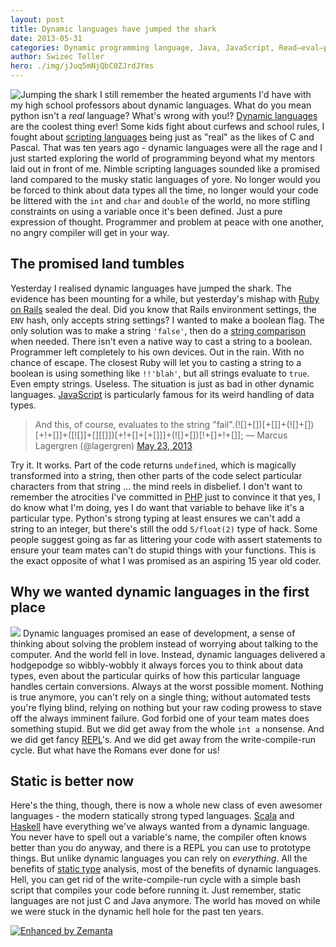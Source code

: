 ```yaml
---
layout: post
title: Dynamic languages have jumped the shark
date: 2013-05-31
categories: Dynamic programming language, Java, JavaScript, Read–eval–print loop, Ruby, Scala, Type system
author: Swizec Teller
hero: ./img/jJuq5mNjQbC0ZJrdJYms
---
```


![Jumping the shark](./img/jJuq5mNjQbC0ZJrdJYms) I still remember the heated arguments I'd have with my high school professors about dynamic languages. What do you mean python isn't a _real_ language? What's wrong with you!? [Dynamic languages](http://en.wikipedia.org/wiki/Dynamic_programming_language "Dynamic programming language") are the coolest thing ever! Some kids fight about curfews and school rules, I fought about [scripting languages](http://en.wikipedia.org/wiki/Scripting_language "Scripting language") being just as "real" as the likes of C and Pascal. That was ten years ago - dynamic languages were all the rage and I just started exploring the world of programming beyond what my mentors laid out in front of me. Nimble scripting languages sounded like a promised land compared to the musky static languages of yore. No longer would you be forced to think about data types all the time, no longer would your code be littered with the `int` and `char` and `double` of the world, no more stifling constraints on using a variable once it's been defined. Just a pure expression of thought. Programmer and problem at peace with one another, no angry compiler will get in your way.

## The promised land tumbles

Yesterday I realised dynamic languages have jumped the shark. The evidence has been mounting for a while, but yesterday's mishap with [Ruby on Rails](http://rubyonrails.org "Ruby on Rails") sealed the deal. Did you know that Rails environment settings, the `ENV` hash, only accepts string settings? I wanted to make a boolean flag. The only solution was to make a string `'false'`, then do a [string comparison](http://en.wikipedia.org/wiki/Comparison_of_programming_languages_%28string_functions%29 "Comparison of programming languages (string functions)") when needed. There isn't even a native way to cast a string to a boolean. Programmer left completely to his own devices. Out in the rain. With no chance of escape. The closest Ruby will let you to casting a string to a boolean is using something like `!!'blah'`, but all strings evaluate to `true`. Even empty strings. Useless. The situation is just as bad in other dynamic languages. [JavaScript](http://en.wikipedia.org/wiki/JavaScript "JavaScript") is particularly famous for its weird handling of data types.

> And this, of course, evaluates to the string "fail".(!\[]+\[])\[+\[]]+(!\[]+\[])\[+!+\[]]+(\[!\[]]+\[]\[\[]])\[+!+\[]+\[+\[]]]+(!\[]+\[])\[!+\[]+!+\[]]; — Marcus Lagergren (@lagergren) [May 23, 2013](https://twitter.com/lagergren/status/337484475204255744)

Try it. It works. Part of the code returns `undefined`, which is magically transformed into a string, then other parts of the code select particular characters from that string ... the mind reels in disbelief. I don't want to remember the atrocities I've committed in [PHP](http://www.php.net "PHP") just to convince it that yes, I do know what I'm doing, yes I do want that variable to behave like it's a particular type. Python's strong typing at least ensures we can't add a string to an integer, but there's still the odd `5/float(2)` type of hack. Some people suggest going as far as littering your code with assert statements to ensure your team mates can't do stupid things with your functions. This is the exact opposite of what I was promised as an aspiring 15 year old coder.

## Why we wanted dynamic languages in the first place

![](./img/8xojSjy5S9CpVtWes2dl) Dynamic languages promised an ease of development, a sense of thinking about solving the problem instead of worrying about talking to the computer. And the world fell in love. Instead, dynamic languages delivered a hodgepodge so wibbly-wobbly it always forces you to think about data types, even about the particular quirks of how this particular language handles certain conversions. Always at the worst possible moment. Nothing is true anymore, you can't rely on a single thing; without automated tests you're flying blind, relying on nothing but your raw coding prowess to stave off the always imminent failure. God forbid one of your team mates does something stupid. But we did get away from the whole `int a` nonsense. And we did get fancy [REPL](http://en.wikipedia.org/wiki/Read%E2%80%93eval%E2%80%93print_loop "Read–eval–print loop")'s. And we did get away from the write-compile-run cycle. But what have the Romans ever done for us!

## Static is better now

Here's the thing, though, there is now a whole new class of even awesomer languages - the modern statically strong typed languages. [Scala](http://www.scala-lang.org/ "Scala (programming language)") and [Haskell](http://haskell.org) have everything we've always wanted from a dynamic language. You never have to spell out a variable's name, the compiler often knows better than you do anyway, and there is a REPL you can use to prototype things. But unlike dynamic languages you can rely on _everything_. All the benefits of [static type](http://en.wikipedia.org/wiki/Type_system "Type system") analysis, most of the benefits of dynamic languages. Hell, you can get rid of the write-compile-run cycle with a simple bash script that compiles your code before running it. Just remember, static languages are not just C and Java anymore. The world has moved on while we were stuck in the dynamic hell hole for the past ten years.

[![Enhanced by Zemanta](http://img.zemanta.com/zemified_e.png?x-id=83b08eef-ef3e-4b96-9d39-cf7b256a3e51)](http://www.zemanta.com/?px "Enhanced by Zemanta")
